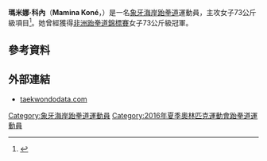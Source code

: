 {{noteTA
|1=zh-cn:科特迪瓦; zh-tw:象牙海岸; zh-hk:象牙海岸; zh-sg:象牙海岸;
}}
{{Infobox sportsperson
| name           = 瑪米娜·科內<br />''Mamina Koné''
| image          = 
| image_size     = 
| caption        = 
| birth_name     = 
| fullname       = 
| nickname       = 
| nationality    = 
| residence      = 
| birth_date     = {{Birth date and age|1988|12|27|df=yes}}
| birth_place    = 
| death_date     = 
| death_place    = 
| height         =
| weight         = 
| website        = 
| country        = {{CIV}}
| sport          = [[跆拳道|跆拳道]]
| event          = 女子73公斤級
| olympics       = 
| show-medals    = yes
| medaltemplates = 
{{MedalSport|女子[[跆拳道|跆拳道]]}}
{{MedalCountry|{{CIV}}}}
{{MedalCompetition|[[非洲運動會|非洲運動會]]}}
{{MedalBronze|[[2015年非洲運動會|2015年 布拉薩]]|女子73公斤級}}
{{MedalCompetition|[[非洲跆拳道錦標賽|非洲跆拳道錦標賽]]}}
{{MedalGold|[[2012年非洲跆拳道錦標賽|2012年 安塔那那利佛]]|女子73公斤級}}
{{MedalSilver|[[2014年非洲跆拳道錦標賽|2014年 突尼斯市]]|女子73公斤級}}
{{MedalSilver|[[2016年非洲跆拳道錦標賽|2016年 塞得港]]|女子73公斤級}}
{{MedalBronze|[[2010年非洲跆拳道錦標賽|2010年 的黎波里]]|女子73公斤級}}
}}
'''瑪米娜·科內'''（'''Mamina Koné'''，{{bd|1988年|12月27日|catIdx=Kone, Mamina}}）是一名[[象牙海岸|象牙海岸]][[跆拳道|跆拳道]]運動員，主攻女子73公斤級項目<ref>{{cite web |url=http://www.taekwondodata.com/mamina-kone.ait7.html |title=Mamina Kone |publisher=taekwondodata.com |date=2016-05-29 |accessdate=2016-05-29 |archive-date=2020-12-03 |archive-url=https://web.archive.org/web/20201203165927/http://www.taekwondodata.com/mamina-kone.ait7.html |dead-url=no }}</ref>。她曾經獲得[[非洲跆拳道錦標賽|非洲跆拳道錦標賽]]女子73公斤級冠軍。

== 參考資料 ==
{{Reflist}}

== 外部連結 ==
* [http://www.taekwondodata.com/mamina-kone.ait7.html taekwondodata.com] {{Wayback|url=http://www.taekwondodata.com/mamina-kone.ait7.html |date=20201203165927 }}

{{Coted'Ivoire-bio-stub}}

{{DEFAULTSORT:Kone, Mamina}}
[[Category:象牙海岸跆拳道運動員|Category:象牙海岸跆拳道運動員]]
[[Category:2016年夏季奧林匹克運動會跆拳道運動員|Category:2016年夏季奧林匹克運動會跆拳道運動員]]